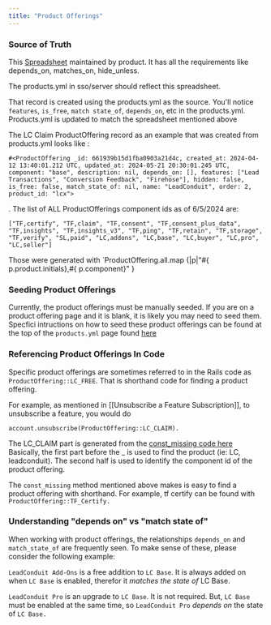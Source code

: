 ```yaml
---
title: "Product Offerings"
---
```



### Source of Truth
This [Spreadsheet](https://docs.google.com/spreadsheets/d/1cJ1bUQ1CMwS1_DM_9DfE7So_FMV19EF-B8SXiyzbUGg/edit?usp=sharing) maintained by product. It has all the requirements like depends_on, matches_on, hide_unless.

The products.yml in sso/server should reflect this spreadsheet.

That record is created using the products.yml as the source. You'll notice `features`, `is_free`, `match state_of`, `depends_on`, etc in the products.yml. Products.yml is updated to match the spreadsheet mentioned above

The LC Claim ProductOffering record as an example that was created from products.yml looks like :
```
#<ProductOffering _id: 661939b15d1fba0903a21d4c, created_at: 2024-04-12 13:40:01.212 UTC, updated_at: 2024-05-21 20:30:01.245 UTC, component: "base", description: nil, depends_on: [], features: ["Lead Transactions", "Conversion Feedback", "Firehose"], hidden: false, is_free: false, match_state_of: nil, name: "LeadConduit", order: 2, product_id: "lcx">
```
.
The list of ALL ProductOfferings component ids as of 6/5/2024 are:
```
["TF,certify", "TF,claim", "TF,consent", "TF,consent_plus_data", "TF,insights", "TF,insights_v3", "TF,ping", "TF,retain", "TF,storage", "TF,verify", "SL,paid", "LC,addons", "LC,base", "LC,buyer", "LC,pro", "LC,seller"]
```

Those were generated with `ProductOffering.all.map {|p|"#{ p.product.initials},#{
p.component}" }

### Seeding Product Offerings
Currently, the product offerings must be manually seeded. If you are on a product offering page and it is blank, it is likely you may need to seed them. Specfici intructions on how to seed these product offerings can be found at the top of the `products.yml` page found [here](https://github.com/activeprospect/sso/blob/master/server/config/products.yml)

### Referencing Product Offerings In Code

Specific product offerings are sometimes referred to in the Rails code as `ProductOffering::LC_FREE`. That is shorthand code for finding a product offering.

For example, as mentioned in [[Unsubscribe a Feature Subscription]], to unsubscribe a feature, you would do
```
account.unsubscribe(ProductOffering::LC_CLAIM).
```

The LC_CLAIM part is generated from the [const_missing code here](https://github.com/activeprospect/sso/blob/master/server/app/models/product_offering.rb) Basically, the first part before the _ is used to find the product (ie: LC, leadconduit). The second half is used to identify the component id of the product offering.

The `const_missing` method mentioned above makes is easy to find a product offering with shorthand. For example, tf certify can be found with `ProductOffering::TF_Certify.`

### Understanding "depends on" vs "match state of"

When working with product offerings, the relationships `depends_on` and `match_state_of` are frequently seen. To make sense of these, please consider the following example:

`LeadConduit Add-Ons` is a free addition to `LC Base`. It is always added on when `LC Base` is enabled, therefor it *matches the state of* LC Base.

`LeadConduit Pro` is an upgrade to `LC Base`. It is not required. But, `LC Base` must be enabled at the same time, so `LeadConduit Pro` *depends on* the state of `LC Base.`
